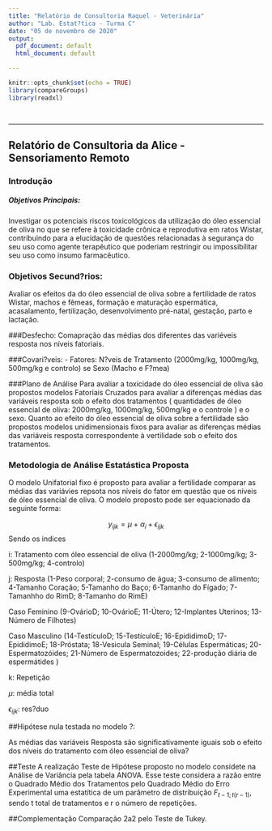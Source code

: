 ```yaml
---
title: "Relatório de Consultoria Raquel - Veterinária"
author: "Lab. Estat?tica - Turma C"
date: "05 de novembro de 2020"
output:
  pdf_document: default
  html_document: default

---
```


```r
knitr::opts_chunk$set(echo = TRUE)
library(compareGroups)
library(readxl)

 
```

***
## Relatório de Consultoria da Alice  - Sensoriamento Remoto
### Introdução
##### Objetivos Principais:

Investigar os potenciais riscos toxicológicos da utilização do óleo essencial de oliva no que se refere à toxicidade crônica e reprodutiva em ratos Wistar, contribuindo para a elucidação de questões relacionadas à segurança do seu uso como agente terapêutico que poderiam restringir ou impossibilitar seu uso como insumo farmacêutico. 

### Objetivos Secund?rios:

Avaliar os efeitos da do óleo essencial de oliva sobre a fertilidade de ratos Wistar, machos e fêmeas, formação e maturação espermática, acasalamento, fertilização, desenvolvimento pré-natal, gestação, parto e lactação.  

###Desfecho:
Comapração das médias dos diferentes das variéveis resposta nos níveis fatoriais.

###Covari?veis:
- Fatores: N?veis de Tratamento (2000mg/kg, 1000mg/kg, 500mg/kg e controlo) se Sexo (Macho e F?mea)



###Plano de Análise
Para avaliar a toxicidade do óleo essencial de oliva são propostos modelos Fatoriais Cruzados para avaliar a
diferenças médias das variáveis resposta sob o efeito dos tratamentos ( quantidades de óleo essencial de oliva:
2000mg/kg, 1000mg/kg, 500mg/kg e o controle ) e o sexo.
Quanto ao efeito do óleo essencial de oliva sobre a fertilidade são propostos modelos unidimensionais fixos para
avaliar as diferenças médias das variáveis resposta correspondente à vertilidade sob o efeito dos tratamentos.

### Metodologia de Análise Estatástica Proposta

O modelo Unifatorial fixo é proposto para avaliar a fertilidade comparar as médias das variávies repsota nos
níveis do fator em questão que os níveis de óleo essencial de oliva. O modelo proposto pode ser equacionado
da seguinte forma:

$$
y_{ijk}= \mu + \alpha_i +\epsilon_{ijk}
$$
Sendo os indices

i: Tratamento com óleo essencial de oliva (1-2000mg/kg; 2-1000mg/kg; 3-500mg/kg; 4-controlo)

j: Resposta (1-Peso corporal; 2-consumo de água; 3-consumo de alimento; 4-Tamanho Coração; 5-Tamanho do Baço; 6-Tamanho do Fígado; 7-Tamanhho do RimD; 8-Tamanho do RimE)

Caso Feminino (9-OvárioD; 10-OvárioE; 11-Útero; 12-Implantes Uterinos; 13-Número de Filhotes)

Caso Masculino (14-TestículoD; 15-TestículoE; 16-EpididimoD; 17-EpididimoE; 18-Próstata; 18-Vesicula
Seminal; 19-Células Espermáticas; 20-Espermatozóides; 21-Número de Espermatozoides; 22-produção diária
de espermátides )
    
    
k: Repetição

$\mu$: média total 

$\epsilon_{ijk}$: res?duo

##Hipótese nula testada no modelo ?:

As médias das variáveis Resposta são significativamente iguais sob o efeito dos níveis do tratamento com óleo
essencial de oliva?

##Teste
A realização Teste de Hipótese proposto no modelo considete na Análise de Variância pela tabela ANOVA.
Esse teste considera a razão entre o Quadrado Médio dos Tratamentos pelo Quadrado Médio do Erro
Experimental uma estatítica de um parâmetro de distribuição $F_{t−1;t(r−1)}$, sendo t total de tratamentos e r o número de repetições.


##Complementação
Comparação 2a2 pelo Teste de Tukey.
















